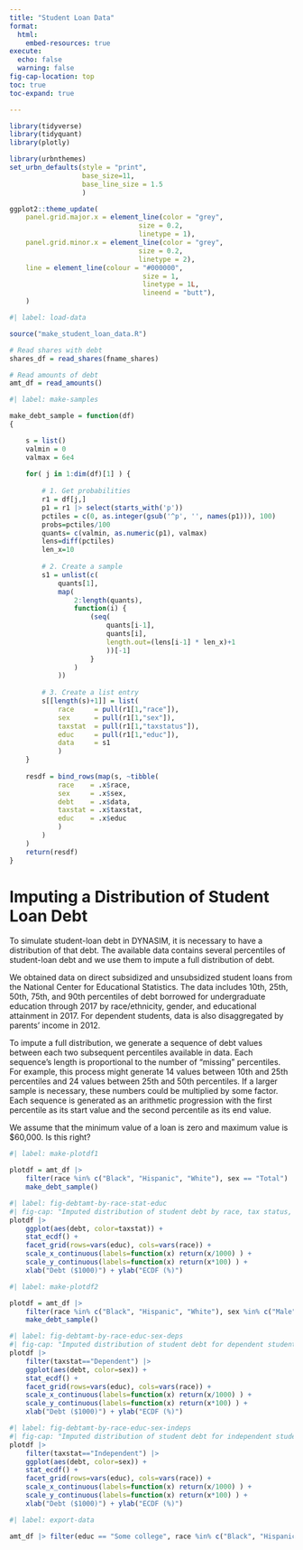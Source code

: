 ```yaml
---
title: "Student Loan Data"
format:
  html:
    embed-resources: true
execute: 
  echo: false
  warning: false
fig-cap-location: top
toc: true
toc-expand: true

---
```


```r

library(tidyverse)
library(tidyquant)
library(plotly)

library(urbnthemes)
set_urbn_defaults(style = "print", 
                  base_size=11,
                  base_line_size = 1.5
                  )

ggplot2::theme_update(
    panel.grid.major.x = element_line(color = "grey",
                                size = 0.2,
                                linetype = 1),
    panel.grid.minor.x = element_line(color = "grey",
                                size = 0.2,
                                linetype = 2),
    line = element_line(colour = "#000000",
                                 size = 1,
                                 linetype = 1L,
                                 lineend = "butt"),
    )
```



```r
#| label: load-data

source("make_student_loan_data.R")

# Read shares with debt
shares_df = read_shares(fname_shares)

# Read amounts of debt
amt_df = read_amounts()


```



```r
#| label: make-samples

make_debt_sample = function(df)
{

    s = list()
    valmin = 0
    valmax = 6e4
    
    for( j in 1:dim(df)[1] ) {
    
        # 1. Get probabilities
        r1 = df[j,]
        p1 = r1 |> select(starts_with('p'))
        pctiles = c(0, as.integer(gsub('^p', '', names(p1))), 100)
        probs=pctiles/100
        quants= c(valmin, as.numeric(p1), valmax)
        lens=diff(pctiles)
        len_x=10
        
        # 2. Create a sample
        s1 = unlist(c(
            quants[1],
            map(
                2:length(quants),
                function(i) {
                    (seq(
                        quants[i-1],
                        quants[i],
                        length.out=(lens[i-1] * len_x)+1
                        ))[-1]
                    }
                )
            ))
        
        # 3. Create a list entry
        s[[length(s)+1]] = list(
            race     = pull(r1[1,"race"]),
            sex      = pull(r1[1,"sex"]),
            taxstat  = pull(r1[1,"taxstatus"]),
            educ     = pull(r1[1,"educ"]),
            data     = s1
            )
    }
    
    resdf = bind_rows(map(s, ~tibble(
            race    = .x$race, 
            sex     = .x$sex, 
            debt    = .x$data,
            taxstat = .x$taxstat,
            educ    = .x$educ
            )
        )
    )
    return(resdf)
}
```


# Imputing a Distribution of Student Loan Debt

To simulate student-loan debt in DYNASIM, it is necessary to have a distribution of that debt. The available data contains several percentiles of student-loan debt and we use them to impute a full distribution of debt.

We obtained data on direct subsidized and unsubsidized student loans from the National Center for Educational Statistics. The data includes 10th, 25th, 50th, 75th, and 90th percentiles of debt borrowed for undergraduate education through 2017 by race/ethnicity, gender, and educational attainment in 2017. For dependent students, data is also disaggregated by parents' income in 2012.

To impute a full distribution, we generate a sequence of debt values between each two subsequent percentiles available in data. Each sequence's length is proportional to the number of "missing" percentiles. For example, this process might generate 14 values between 10th and 25th percentiles and 24 values between 25th and 50th percentiles. If a larger sample is necessary, these numbers could be multiplied by some factor. Each sequence is generated as an arithmetic progression with the first percentile as its start value and the second percentile as its end value. 

::: {.callout-note}
We assume that the minimum value of a loan is zero and maximum value is $60,000. Is this right?
:::


```r
#| label: make-plotdf1

plotdf = amt_df |> 
    filter(race %in% c("Black", "Hispanic", "White"), sex == "Total") |>
    make_debt_sample()
```

```r
#| label: fig-debtamt-by-race-stat-educ
#| fig-cap: "Imputed distribution of student debt by race, tax status, and educational attainment." 
plotdf |>
    ggplot(aes(debt, color=taxstat)) +
    stat_ecdf() +
    facet_grid(rows=vars(educ), cols=vars(race)) +
    scale_x_continuous(labels=function(x) return(x/1000) ) +
    scale_y_continuous(labels=function(x) return(x*100) ) +
    xlab("Debt ($1000)") + ylab("ECDF (%)")


```

```r
#| label: make-plotdf2

plotdf = amt_df |> 
    filter(race %in% c("Black", "Hispanic", "White"), sex %in% c("Male", "Female")) |>
    make_debt_sample()
```

```r
#| label: fig-debtamt-by-race-educ-sex-deps
#| fig-cap: "Imputed distribution of student debt for dependent students by race, sex, and educational attainment." 
plotdf |>
    filter(taxstat=="Dependent") |>
    ggplot(aes(debt, color=sex)) +
    stat_ecdf() +
    facet_grid(rows=vars(educ), cols=vars(race)) +
    scale_x_continuous(labels=function(x) return(x/1000) ) +
    scale_y_continuous(labels=function(x) return(x*100) ) +
    xlab("Debt ($1000)") + ylab("ECDF (%)")


```
```r
#| label: fig-debtamt-by-race-educ-sex-indeps
#| fig-cap: "Imputed distribution of student debt for independent students by race, sex, and educational attainment." 
plotdf |>
    filter(taxstat=="Independent") |>
    ggplot(aes(debt, color=sex)) +
    stat_ecdf() +
    facet_grid(rows=vars(educ), cols=vars(race)) +
    scale_x_continuous(labels=function(x) return(x/1000) ) +
    scale_y_continuous(labels=function(x) return(x*100) ) +
    xlab("Debt ($1000)") + ylab("ECDF (%)")


```


```r
#| label: export-data

amt_df |> filter(educ == "Some college", race %in% c("Black", "Hispanic", "White"), sex=="Total", taxstatus=="Dependent")



```
